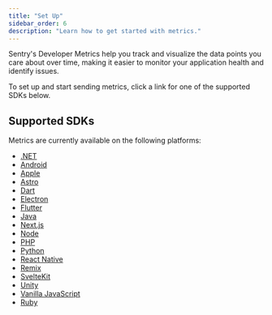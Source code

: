 ```yaml
---
title: "Set Up"
sidebar_order: 6
description: "Learn how to get started with metrics."
---
```


<Include name="metrics-api-change.mdx" />

Sentry's Developer Metrics help you track and visualize the data points you care about over time, making it easier to monitor your application health and identify issues.

To set up and start sending metrics, click a link for one of the supported SDKs below.

## Supported SDKs

Metrics are currently available on the following platforms:

- [.NET](/platforms/dotnet/metrics/)
- [Android](/platforms/android/metrics/)
- [Apple](/platforms/apple/metrics/)
- [Astro](/platforms/javascript/guides/astro/metrics/)
- [Dart](/platforms/dart/metrics/)
- [Electron](/platforms/javascript/guides/electron/metrics/)
- [Flutter](/platforms/flutter/metrics/)
- [Java](/platforms/java/metrics/)
- [Next.js](/platforms/javascript/guides/nextjs/metrics/)
- [Node](/platforms/javascript/guides/node/metrics/)
- [PHP](/platforms/php/metrics/)
- [Python](/platforms/python/metrics/)
- [React Native](/platforms/react-native/metrics/)
- [Remix](/platforms/javascript/guides/remix/metrics/)
- [SvelteKit](/platforms/javascript/guides/sveltekit/metrics/)
- [Unity](/platforms/unity/metrics/)
- [Vanilla JavaScript](/platforms/javascript/metrics/)
- [Ruby](/platforms/ruby/metrics/)
